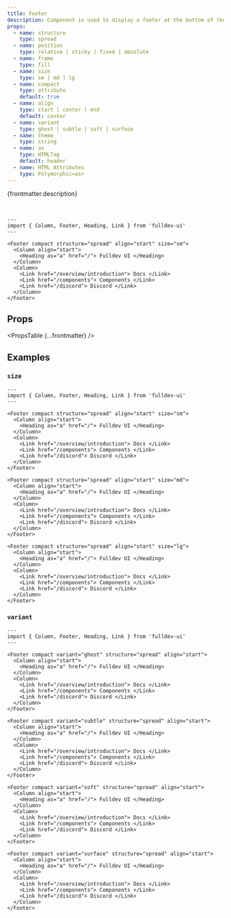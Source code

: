 ```yaml
---
title: Footer
description: Component is used to display a footer at the bottom of the page.
props:
  - name: structure
    type: spread
  - name: position
    type: relative | sticky | fixed | absolute
  - name: frame
    type: fill
  - name: size
    type: sm | md | lg
  - name: compact
    type: attribute
    default: true
  - name: align
    type: start | center | end
    default: center
  - name: variant
    type: ghost | subtle | soft | surface
  - name: theme
    type: string
  - name: as
    type: HTMLTag
    default: header
  - name: HTML Attributes
    type: Polymorphic<as>
---
```



{frontmatter.description}

<br />

```astro live
---
import { Column, Footer, Heading, Link } from 'fulldev-ui'
---

<Footer compact structure="spread" align="start" size="sm">
  <Column align="start">
    <Heading as="a" href="/"> Fulldev UI </Heading>
  </Column>
  <Column>
    <Link href="/overview/introduction"> Docs </Link>
    <Link href="/components"> Components </Link>
    <Link href="/discord"> Discord </Link>
  </Column>
</Footer>
```

## Props

<PropsTable {...frontmatter} />

## Examples

### `size`

<SizeProp />

```astro live
---
import { Column, Footer, Heading, Link } from 'fulldev-ui'
---

<Footer compact structure="spread" align="start" size="sm">
  <Column align="start">
    <Heading as="a" href="/"> Fulldev UI </Heading>
  </Column>
  <Column>
    <Link href="/overview/introduction"> Docs </Link>
    <Link href="/components"> Components </Link>
    <Link href="/discord"> Discord </Link>
  </Column>
</Footer>

<Footer compact structure="spread" align="start" size="md">
  <Column align="start">
    <Heading as="a" href="/"> Fulldev UI </Heading>
  </Column>
  <Column>
    <Link href="/overview/introduction"> Docs </Link>
    <Link href="/components"> Components </Link>
    <Link href="/discord"> Discord </Link>
  </Column>
</Footer>

<Footer compact structure="spread" align="start" size="lg">
  <Column align="start">
    <Heading as="a" href="/"> Fulldev UI </Heading>
  </Column>
  <Column>
    <Link href="/overview/introduction"> Docs </Link>
    <Link href="/components"> Components </Link>
    <Link href="/discord"> Discord </Link>
  </Column>
</Footer>
```

### `variant`

<VariantProp />

```astro live
---
import { Column, Footer, Heading, Link } from 'fulldev-ui'
---

<Footer compact variant="ghost" structure="spread" align="start">
  <Column align="start">
    <Heading as="a" href="/"> Fulldev UI </Heading>
  </Column>
  <Column>
    <Link href="/overview/introduction"> Docs </Link>
    <Link href="/components"> Components </Link>
    <Link href="/discord"> Discord </Link>
  </Column>
</Footer>

<Footer compact variant="subtle" structure="spread" align="start">
  <Column align="start">
    <Heading as="a" href="/"> Fulldev UI </Heading>
  </Column>
  <Column>
    <Link href="/overview/introduction"> Docs </Link>
    <Link href="/components"> Components </Link>
    <Link href="/discord"> Discord </Link>
  </Column>
</Footer>

<Footer compact variant="soft" structure="spread" align="start">
  <Column align="start">
    <Heading as="a" href="/"> Fulldev UI </Heading>
  </Column>
  <Column>
    <Link href="/overview/introduction"> Docs </Link>
    <Link href="/components"> Components </Link>
    <Link href="/discord"> Discord </Link>
  </Column>
</Footer>

<Footer compact variant="surface" structure="spread" align="start">
  <Column align="start">
    <Heading as="a" href="/"> Fulldev UI </Heading>
  </Column>
  <Column>
    <Link href="/overview/introduction"> Docs </Link>
    <Link href="/components"> Components </Link>
    <Link href="/discord"> Discord </Link>
  </Column>
</Footer>
```
